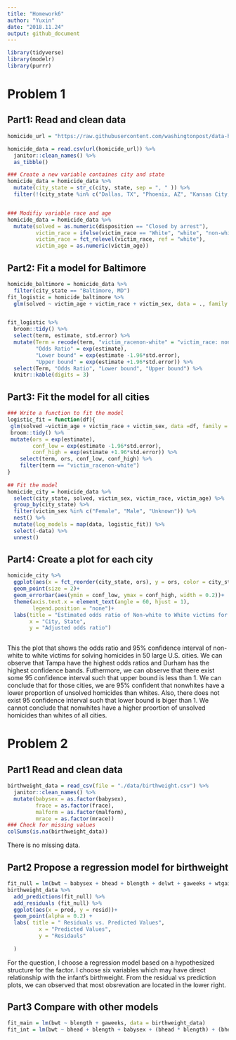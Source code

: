 ```yaml
---
title: "Homework6"
author: "Yuxin"
date: "2018.11.24"
output: github_document
---
```


```r
library(tidyverse)
library(modelr)
library(purrr)
```

# Problem 1

## Part1: Read and clean data
```r
homicide_url = "https://raw.githubusercontent.com/washingtonpost/data-homicides/master/homicide-data.csv"

homicide_data = read.csv(url(homicide_url)) %>%
  janitor::clean_names() %>%
  as_tibble()

### Create a new variable containes city and state
homicide_data = homicide_data %>%
  mutate(city_state = str_c(city, state, sep = ", " )) %>%
  filter(!(city_state %in% c("Dallas, TX", "Phoenix, AZ", "Kansas City, MO", "Tulsa, AL")))


### Modifiy variable race and age
homicide_data = homicide_data %>%
  mutate(solved = as.numeric(disposition == "Closed by arrest"),
         victim_race = ifelse(victim_race == "White", "white", "non-white"),
         victim_race = fct_relevel(victim_race, ref = "white"),
         victim_age = as.numeric(victim_age))
```

## Part2: Fit a model for Baltimore
```r
homicide_baltimore = homicide_data %>%
  filter(city_state == "Baltimore, MD")
fit_logistic = homicide_baltimore %>%
  glm(solved ~ victim_age + victim_race + victim_sex, data = ., family = binomial())


fit_logistic %>% 
  broom::tidy() %>% 
  select(term, estimate, std.error) %>%
  mutate(Term = recode(term, "victim_racenon-white" = "victim_race: non-white", "victim_sexMale" = "victim_sex: male"), 
         "Odds Ratio" = exp(estimate), 
         "Lower bound" = exp(estimate -1.96*std.error), 
         "Upper bound" = exp(estimate +1.96*std.error)) %>%
  select(Term, "Odds Ratio", "Lower bound", "Upper bound") %>%
  knitr::kable(digits = 3)
```

## Part3: Fit the model for all cities
```r

### Write a function to fit the model 
logistic_fit = function(df){
 glm(solved ~victim_age + victim_race + victim_sex, data =df, family = binomial()) %>%
 broom::tidy() %>%
 mutate(ors = exp(estimate),
        conf_low = exp(estimate -1.96*std.error),
        conf_high = exp(estimate +1.96*std.error)) %>%
    select(term, ors, conf_low, conf_high) %>%
    filter(term == "victim_racenon-white")
}
  
## Fit the model
homicide_city = homicide_data %>%
  select(city_state, solved, victim_sex, victim_race, victim_age) %>%
  group_by(city_state) %>%
  filter(victim_sex %in% c("Female", "Male", "Unknown")) %>% 
  nest() %>%
  mutate(log_models = map(data, logistic_fit)) %>%
  select(-data) %>%
  unnest()
```

## Part4: Create a plot for each city
```r
homicide_city %>%
  ggplot(aes(x = fct_reorder(city_state, ors), y = ors, color = city_state))+
  geom_point(size = 2)+
  geom_errorbar(aes(ymin = conf_low, ymax = conf_high, width = 0.2))+
  theme(axis.text.x = element_text(angle = 60, hjust = 1),
        legend.position = "none")+
  labs(title = "Estimated odds ratio of Non-white to White victims for solving homicidies among 50 large cities",
       x = "City, State",
       y = "Adjusted odds ratio")
  
```

This the plot that shows the odds ratio and 95% confidence interval of non-white to white victims for solving homicides in 50 large U.S. cities. We can observe that Tampa have the highest odds ratios and Durham has the highest confidence bands. Futhermore, we can observe that there exist some 95 confidence interval such that upper bound is less than 1. We can conclude that for those cities, we are 95% confident that nonwhites have a lower proportion of unsolved homicides than whites. Also, there does not exist 95 confidence interval such that lower bound is biger than 1. We cannot conclude that nonwhites have a higher proortion of unsolved homicides than whites of all cities.

# Problem 2

## Part1 Read and clean data
```r
birthweight_data = read_csv(file = "./data/birthweight.csv") %>%
  janitor::clean_names() %>%
  mutate(babysex = as.factor(babysex),
         frace = as.factor(frace),
         malform = as.factor(malform),
         mrace = as.factor(mrace))
### Check for missing values
colSums(is.na(birthweight_data))
```
There is no missing data.

## Part2 Propose a regression model for birthweight
```r
fit_null = lm(bwt ~ babysex + bhead + blength + delwt + gaweeks + wtgain, data = birthweight_data)
birthweight_data %>%
  add_predictions(fit_null) %>%
  add_residuals (fit_null) %>%
  ggplot(aes(x = pred, y = resid))+
  geom_point(alpha = 0.2) +
  labs( title = " Residuals vs. Predicted Values",
          x = "Predicted Values",
          y = "Residauls"
    
  )
```

For the question, I choose a regression model based on a hypothesized structure for the factor. I choose six variables which may have direct relationship with the infant's birthweight. From the residual vs prediction plots, we can observed that most obsrevation are located in the lower right. 

## Part3 Compare with other models
```r
fit_main = lm(bwt ~ blength + gaweeks, data = birthweight_data)
fit_int = lm(bwt ~ bhead + blength + babysex + (bhead * blength) + (bhead * babysex) + (blength * babysex) +(bhead * babysex * blength), data = birthweight_data)
```

